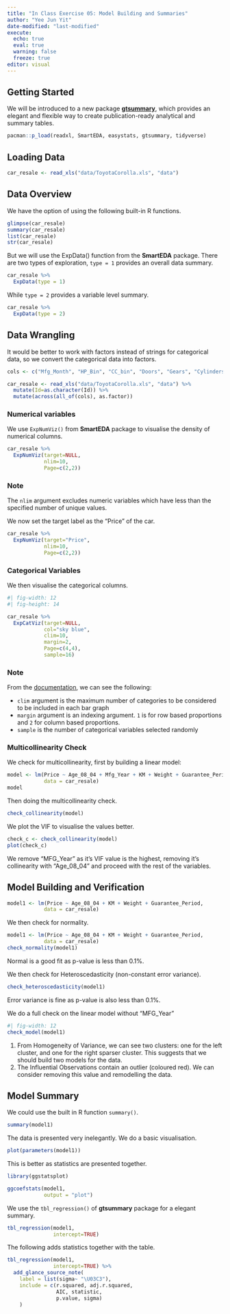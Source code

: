 ```yaml
---
title: "In Class Exercise 05: Model Building and Summaries"
author: "Yee Jun Yit"
date-modified: "last-modified"
execute:
  echo: true
  eval: true
  warning: false
  freeze: true
editor: visual
---
```


## Getting Started

We will be introduced to a new package [**gtsummary**](https://cran.r-project.org/web/packages/gtsummary/gtsummary.pdf), which provides an elegant and flexible way to create publication-ready analytical and summary tables.

```r
pacman::p_load(readxl, SmartEDA, easystats, gtsummary, tidyverse)
```

## Loading Data

```r
car_resale <- read_xls("data/ToyotaCorolla.xls", "data")
```

## Data Overview

We have the option of using the following built-in R functions.

```r
glimpse(car_resale)
summary(car_resale)
list(car_resale)
str(car_resale)
```
But we will use the ExpData() function from the **SmartEDA** package. There are two types of exploration, `type = 1` provides an overall data summary.

```r
car_resale %>%
  ExpData(type = 1)
```
While `type = 2` provides a variable level summary.

```r
car_resale %>%
  ExpData(type = 2)
```
## Data Wrangling

It would be better to work with factors instead of strings for categorical data, so we convert the categorical data into factors.

```r
cols <- c("Mfg_Month", "HP_Bin", "CC_bin", "Doors", "Gears", "Cylinders", "Fuel_Type", "Color", "Met_Color", "Automatic", "BOVAG_Guarantee", "ABS", "Airbag_1", "Airbag_2", "Airco", "Automatic_airco", "Boardcomputer", "CD_Player", "Central_Lock", "Powered_Windows", "Power_Steering", "Radio", "Mistlamps", "Sport_Model", "Backseat_Divider", "Metallic_Rim", "Radio_cassette", "Tow_Bar")

car_resale <- read_xls("data/ToyotaCorolla.xls", "data") %>%
  mutate(Id=as.character(Id)) %>%
  mutate(across(all_of(cols), as.factor))
```

### Numerical variables

We use `ExpNumViz()` from **SmartEDA** package to visualise the density of numerical columns.

```r
car_resale %>%
  ExpNumViz(target=NULL,
            nlim=10,
            Page=c(2,2))
```
::: callout-note
### Note
The `nlim` argument excludes numeric variables which have less than the specified number of unique values.
:::

We now set the target label as the "Price" of the car.
```r
car_resale %>%
  ExpNumViz(target="Price",
            nlim=10,
            Page=c(2,2))
```
### Categorical Variables

We then visualise the categorical columns.

```r
#| fig-width: 12
#| fig-height: 14

car_resale %>%
  ExpCatViz(target=NULL,
            col="sky blue",
            clim=10,
            margin=2,
            Page=c(4,4),
            sample=16)
```
::: callout-note
### Note
From the [documentation](https://www.rdocumentation.org/packages/SmartEDA/versions/0.3.10/topics/ExpCatViz), we can see the following:

-  `clim` argument is the maximum number of categories to be considered to be included in each bar graph
-  `margin` argument is an indexing argument. `1` is for row based proportions and `2` for column based proportions.
-  `sample` is the number of categorical variables selected randomly
:::

### Multicollinearity Check

We check for multicollinearity, first by building a linear model:

```r
model <- lm(Price ~ Age_08_04 + Mfg_Year + KM + Weight + Guarantee_Period,
            data = car_resale)
model
```
Then doing the multicollinearity check.

```r
check_collinearity(model)
```
We plot the VIF to visualise the values better.
```r
check_c <- check_collinearity(model)
plot(check_c)
```
We remove "MFG_Year" as it's VIF value is the highest, removing it's collinearity with "Age_08_04" and proceed with the rest of the variables.

## Model Building and Verification

```r
model1 <- lm(Price ~ Age_08_04 + KM + Weight + Guarantee_Period,
            data = car_resale)
```

We then check for normality.

```r
model1 <- lm(Price ~ Age_08_04 + KM + Weight + Guarantee_Period,
            data = car_resale)
check_normality(model1)
```
Normal is a good fit as p-value is less than 0.1%.

We then check for Heteroscedasticity (non-constant error variance).
```r
check_heteroscedasticity(model1)
```
Error variance is fine as p-value is also less than 0.1%.

We do a full check on the linear model without "MFG_Year"

```r
#| fig-width: 12
check_model(model1)
```
(1)  From Homogeneity of Variance, we can see two clusters: one for the left cluster, and one for the right sparser cluster. This suggests that we should build two models for the data.
(2)  The Influential Observations contain an outlier (coloured red). We can consider removing this value and remodelling the data.

## Model Summary

We could use the built in R function `summary()`.
```r
summary(model1)
```
The data is presented very inelegantly. We do a basic visualisation.
```r
plot(parameters(model1))
```
This is better as statistics are presented together.
```r
library(ggstatsplot)

ggcoefstats(model1,
            output = "plot")
```
We use the `tbl_regression()` of **gtsummary** package for a elegant summary.

```r
tbl_regression(model1,
               intercept=TRUE)
```

The following adds statistics together with the table.

```r
tbl_regression(model1,
               intercept=TRUE) %>%
  add_glance_source_note(
    label = list(sigma~ "\U03C3"),
    include = c(r.squared, adj.r.squared,
                AIC, statistic,
                p.value, sigma)
    )
```